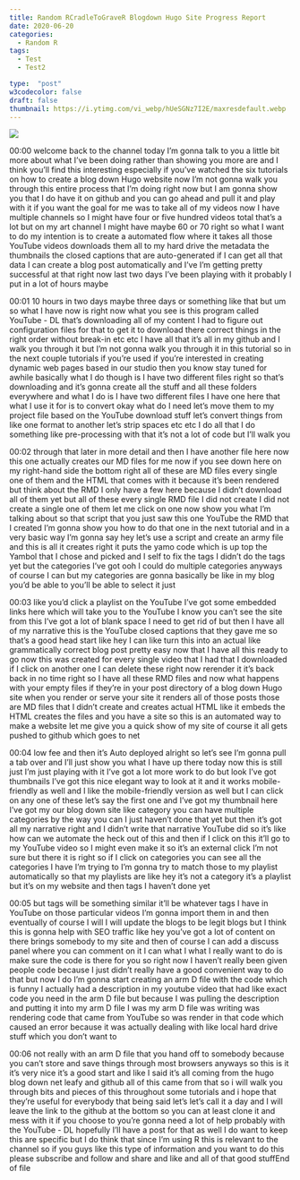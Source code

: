 ```yaml
---
title: Random RCradleToGraveR Blogdown Hugo Site Progress Report
date: 2020-06-20
categories:
  - Random R
tags:
  - Test
  - Test2

type:  "post"
w3codecolor: false
draft: false
thumbnail: https://i.ytimg.com/vi_webp/hUeSGNz7I2E/maxresdefault.webp
---
```


<a href="https://www.youtube.com/watch?v=hUeSGNz7I2E">
<img src="auto-posts/images/25-RandomR-RHugoThemeandDynamicChanges.mp4.jpg">
</a>









00:00
welcome back to the channel today I'm gonna talk to you a little bit more
about what I've been doing rather than showing you more are and I think you'll
find this interesting especially if you've watched the six tutorials on how
to create a blog down Hugo website now I'm not gonna walk you through this
entire process that I'm doing right now but I am gonna show you that I do have
it on github and you can go ahead and pull it and play with it if you want the
goal for me was to take all of my videos now I have multiple channels so I might
have four or five hundred videos total that's a lot but on my art channel I
might have maybe 60 or 70 right so what I want to do my intention is to create a
automated flow where it takes all those YouTube videos downloads them all to my
hard drive the metadata the thumbnails the closed captions that are
auto-generated if I can get all that data I can create a blog post
automatically and I've I'm getting pretty successful at that right now
last two days I've been playing with it probably I put in a lot of hours maybe

00:01
10 hours in two days maybe three days or something like that but um so what I
have now is right now what you see is this program called YouTube - DL that's
downloading all of my content I had to figure out configuration files for that
to get it to download there correct things in the right order without
break-in etc etc I have all that it's all in my github and I walk you through
it but I'm not gonna walk you through it in this tutorial so in the next couple
tutorials if you're used if you're interested in creating dynamic web pages
based in our studio then you know stay tuned for awhile
basically what I do though is I have two different files right so that's
downloading and it's gonna create all the stuff and all these folders
everywhere and what I do is I have two different files I have one here that
what I use it for is to convert okay what do I need let's move them to my
project file based on the YouTube download stuff let's convert things from
like one format to another let's strip spaces etc etc I do all that I do
something like pre-processing with that it's not a lot of code but I'll walk you

00:02
through that later in more detail and then I have another file here now this
one actually creates our MD files for me now if you see down here on my
right-hand side the bottom right all of these are MD files every single one of
them and the HTML that comes with it because
it's been rendered but think about the RMD I only have a few here because I
didn't download all of them yet but all of these every single RMD file I did not
create I did not create a single one of them let me click on one now show you
what I'm talking about so that script that you just saw this
one YouTube the RMD that I created I'm gonna show you how to do that one in the
next tutorial and in a very basic way I'm gonna say hey let's use a script and
create an army file and this is all it creates right it puts the yamo code
which is up top the Yambol that I chose and picked and I self to fix the tags I
didn't do the tags yet but the categories I've got ooh I could do
multiple categories anyways of course I can but my categories are gonna
basically be like in my blog you'd be able to you'll be able to select it just

00:03
like you'd click a playlist on the YouTube I've got some embedded links
here which will take you to the YouTube I know you can't see the site from this
I've got a lot of blank space I need to get rid of but then I have all of my
narrative this is the YouTube closed captions that they gave me so that's a
good head start like hey I can like turn this into an actual like grammatically
correct blog post pretty easy now that I have all this ready to go now this was
created for every single video that I had that I downloaded if I click on
another one I can delete these right now rerender it it's back back in no time
right so I have all these RMD files and now what happens with your empty files
if they're in your post directory of a blog down Hugo site when you render or
serve your site it renders all of those posts those are MD files that I didn't
create and creates actual HTML like it embeds the HTML creates the files and
you have a site so this is an automated way to make a website let me give you a
quick show of my site of course it all gets pushed to github which goes to net

00:04
low fee and then it's Auto deployed alright so let's see I'm gonna pull a
tab over and I'll just show you what I have up there today now this is still
just I'm just playing with it I've got a lot more work to do but look I've got
thumbnails I've got this nice elegant way to look at it and it works
mobile-friendly as well and I like the mobile-friendly version as well but I
can click on any one of these let's say the first one and I've got my thumbnail
here I've got my our blog down site like category you can
have multiple categories by the way you can I just haven't done that yet but
then it's got all my narrative right and I didn't write that narrative YouTube
did so it's like how can we automate the heck out of this and then if I click on
this it'll go to my YouTube video so I might even make it so it's an external
click I'm not sure but there it is right so if I click on categories you can see
all the categories I have I'm trying to I'm gonna try to match those to my
playlist automatically so that my playlists are like hey it's not a
category it's a playlist but it's on my website and then tags I haven't done yet

00:05
but tags will be something similar it'll be whatever tags I have in YouTube on
those particular videos I'm gonna import them in and then eventually of course I
will I will update the blogs to be legit blogs but I think this is gonna help
with SEO traffic like hey you've got a lot of content on there brings somebody
to my site and then of course I can add a discuss panel where you can comment on
it I can what I what I really want to do is make sure the code is there for you
so right now I haven't really been given
people code because I just didn't really have a good convenient way to do that
but now I do I'm gonna start creating an arm D file with the code which is funny
I actually had a description in my youtube video that had like exact code
you need in the arm D file but because I was pulling the description and putting
it into my arm D file I was my arm D file was writing was rendering code that
came from YouTube so was render in that code which caused an error because it
was actually dealing with like local hard drive stuff which you don't want to

00:06
not really with an arm D file that you hand off to somebody because you can't
store and save things through most browsers anyways so this is it it's very
nice it's a good start and like I said it's all coming from the hugo blog down
net leafy and github all of this came from that so i will walk you through
bits and pieces of this throughout some tutorials and i hope that they're useful
for everybody that being said let's let's call it a day and I will leave the
link to the github at the bottom so you can at least clone it and mess with it
if you choose to you're gonna need a lot of help probably with the YouTube - DL
hopefully I'll have a post for that as well
I do want to keep this are specific but I do think that since I'm using R this
is relevant to the channel so if you guys like this type of information and
you want to do this please subscribe and follow and share and like and all of
that good stuffEnd of file

